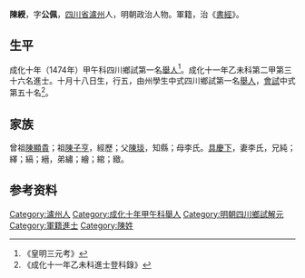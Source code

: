 {{Otheruses|other=名为陳綬的其他人物|陳綬}}
{{明清人物信息框
| 姓名 = 陳綬
| 原名 =
| 圖片名稱= 
| 圖片大小 =
| 圖片說明 = 
| 最高職務 =
| 國家 = 大明 
| 爵位 =
| 籍貫 = [[四川省|四川省]][[瀘州|瀘州]]
| 族裔 = 
| 旗籍 = 
| 字號 = 
| 諡號 =
| 出生日期 = 十月十八日
| 出生地點 =
| 逝世日期 = 
| 逝世地點 =
| 墓葬 =
| 配偶 = 李氏
| 親屬 = 曾祖[[陳顯貴|陳顯貴]]，祖[[陳子亨|陳子亨]]，父[[陳琰|陳琰]]，母李氏
| 出身 =
* 成化十一年乙未科進士
| 經歷 =
| 著作 =  
*
*
*
}}
'''陳綬'''{{BD|1441年||1500年||}}，字'''公佩'''，[[四川省|四川省]][[瀘州|瀘州]]人，明朝政治人物。軍籍，治《[[書經|書經]]》。

== 生平 ==
成化十年（1474年）甲午科四川鄉試第一名[[舉人|舉人]]<ref>《皇明三元考》</ref>。成化十一年乙未科第二甲第三十六名進士。十月十八日生，行五，由州學生中式四川鄉試第一名[[舉人|舉人]]，[[會試|會試]]中式第五十名<ref>《成化十一年乙未科進士登科錄》</ref>。

== 家族 ==
曾祖[[陳顯貴|陳顯貴]]；祖[[陳子亨|陳子亨]]，經歷；父[[陳琰|陳琰]]，知縣；母李氏。[[具慶下|具慶下]]，妻李氏，兄純；繹；縞；縉，弟繡；繪；綰；緻。

== 参考资料 ==
{{reflist}}

{{成化十一年乙未科殿试金榜}}

{{Authority control}}

{{DEFAULTSORT:Chen陳}}
[[Category:瀘州人|Category:瀘州人]]
[[Category:成化十年甲午科舉人|Category:成化十年甲午科舉人]]
[[Category:明朝四川鄉試解元|Category:明朝四川鄉試解元]]
[[Category:軍籍進士|Category:軍籍進士]]
[[Category:陳姓|Category:陳姓]]

{{明朝人物小作品}}